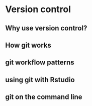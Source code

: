 # Version control

## Why use version control?

## How git works

## git workflow patterns

## using git with Rstudio

## git on the command line

